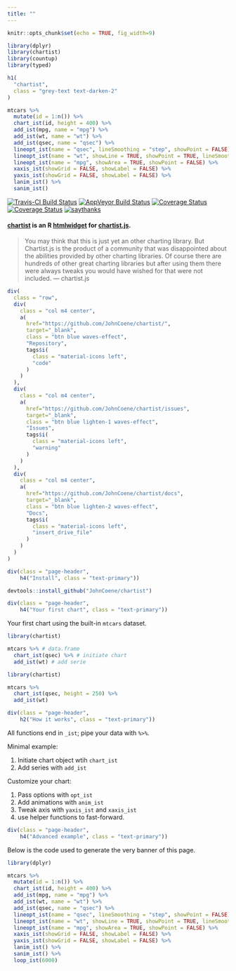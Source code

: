 ```yaml
---
title: ""
---
```


```r
knitr::opts_chunk$set(echo = TRUE, fig_width=9)

library(dplyr)
library(chartist)
library(countup)
library(typed)
```

<main>

<div class = "container">

```r
h1(
  "chartist",
  class = "grey-text text-darken-2"
)
```

```r
mtcars %>%
  mutate(id = 1:n()) %>%
  chart_ist(id, height = 400) %>%
  add_ist(mpg, name = "mpg") %>%
  add_ist(wt, name = "wt") %>%
  add_ist(qsec, name = "qsec") %>%
  lineopt_ist(name = "qsec", lineSmoothing = "step", showPoint = FALSE) %>%
  lineopt_ist(name = "wt", showLine = TRUE, showPoint = TRUE, lineSmoothing = 3) %>%
  lineopt_ist(name = "mpg", showArea = TRUE, showPoint = FALSE) %>%
  xaxis_ist(showGrid = FALSE, showLabel = FALSE) %>%
  yaxis_ist(showGrid = FALSE, showLabel = FALSE) %>%
  lanim_ist() %>%
  sanim_ist()
```

[![Travis-CI Build Status](https://travis-ci.org/JohnCoene/chartist.svg?branch=master)](https://travis-ci.org/JohnCoene/chartist)
[![AppVeyor Build Status](https://ci.appveyor.com/api/projects/status/github/JohnCoene/chartist?branch=master&svg=true)](https://ci.appveyor.com/project/JohnCoene/chartist)
[![Coverage Status](https://img.shields.io/coveralls/JohnCoene/chartist.svg)](https://coveralls.io/r/JohnCoene/chartist?branch=master)
[![Coverage Status](https://img.shields.io/codecov/c/github/JohnCoene/chartist/master.svg)](https://codecov.io/github/JohnCoene/chartist?branch=master)
[![saythanks](https://img.shields.io/badge/say-thanks-ff69b4.svg)](https://saythanks.io/to/JohnCoene)

#### [chartist](https://github.com/JohnCoene/chartist) is an R [htmlwidget](http://htmlwidgets.org/) for [chartist.js](https://gionkunz.github.io/chartist-js).

> You may think that this is just yet an other charting library. But Chartist.js is the product of a community that was disappointed about the abilities provided by other charting libraries. Of course there are hundreds of other great charting libraries but after using them there were always tweaks you would have wished for that were not included. 
--- chartist.js

```r
div(
  class = "row",
  div(
    class = "col m4 center",
    a(
      href="https://github.com/JohnCoene/chartist/",
      target="_blank",
      class = "btn blue waves-effect",
      "Repository",
      tags$i(
        class = "material-icons left",
        "code"
      )
    )
  ),
  div(
    class = "col m4 center",
    a(
      href="https://github.com/JohnCoene/chartist/issues",
      target="_blank",
      class = "btn blue lighten-1 waves-effect",
      "Issues",
      tags$i(
        class = "material-icons left",
        "warning"
      )
    )
  ),
  div(
    class = "col m4 center",
    a(
      href="https://github.com/JohnCoene/chartist/docs",
      target="_blank",
      class = "btn blue lighten-2 waves-effect",
      "Docs",
      tags$i(
        class = "material-icons left",
        "insert_drive_file"
      )
    )
  )
)

```


```r
div(class = "page-header",
    h4("Install", class = "text-primary"))
```

```r
devtools::install_github("JohnCoene/chartist")
```

```r
div(class = "page-header",
    h4("Your first chart", class = "text-primary"))
```

Your first chart using the built-in `mtcars` dataset.

```r
library(chartist)

mtcars %>% # data.frame
  chart_ist(qsec) %>% # initiate chart
  add_ist(wt) # add serie
```

```r
library(chartist)

mtcars %>%
  chart_ist(qsec, height = 250) %>%
  add_ist(wt)
```

```r
div(class = "page-header",
    h2("How it works", class = "text-primary"))
```

All functions end in `_ist`; pipe your data with `%>%`.

Minimal example:

1. Initiate chart object wtih `chart_ist`
2. Add series with `add_ist`

Customize your chart:

1. Pass options with `opt_ist`
2. Add animations with `anim_ist`
3. Tweak axis with `yaxis_ist` and `xaxis_ist`
4. use helper functions to fast-forward.

```r
div(class = "page-header",
    h4("Advanced example", class = "text-primary"))
```

Below is the code used to generate the very banner of this page.

```r
library(dplyr)

mtcars %>%
  mutate(id = 1:n()) %>%
  chart_ist(id, height = 400) %>%
  add_ist(mpg, name = "mpg") %>%
  add_ist(wt, name = "wt") %>%
  add_ist(qsec, name = "qsec") %>%
  lineopt_ist(name = "qsec", lineSmoothing = "step", showPoint = FALSE) %>%
  lineopt_ist(name = "wt", showLine = TRUE, showPoint = TRUE, lineSmoothing = 3) %>%
  lineopt_ist(name = "mpg", showArea = TRUE, showPoint = FALSE) %>%
  xaxis_ist(showGrid = FALSE, showLabel = FALSE) %>%
  yaxis_ist(showGrid = FALSE, showLabel = FALSE) %>%
  lanim_ist() %>%
  sanim_ist() %>%
  loop_ist(6000)
```

</div>

</main>